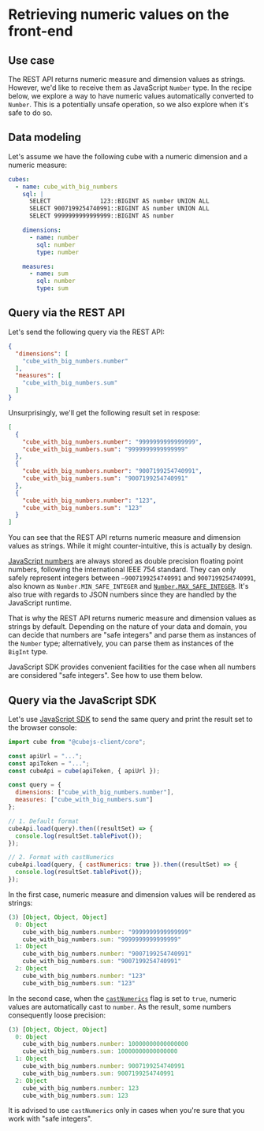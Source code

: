 # Retrieving numeric values on the front-end

## Use case

The REST API returns numeric measure and dimension values as strings.
However, we'd like to receive them as JavaScript `Number` type.
In the recipe below, we explore a way to have numeric values automatically
converted to `Number`. This is a potentially unsafe operation, so we also
explore when it's safe to do so.

## Data modeling

Let's assume we have the following cube with a numeric dimension and a
numeric measure:

```yaml
cubes:
  - name: cube_with_big_numbers
    sql: |
      SELECT              123::BIGINT AS number UNION ALL
      SELECT 9007199254740991::BIGINT AS number UNION ALL
      SELECT 9999999999999999::BIGINT AS number

    dimensions:
      - name: number
        sql: number
        type: number

    measures:
      - name: sum
        sql: number
        type: sum
```

## Query via the REST API

Let's send the following query via the REST API:

```json
{
  "dimensions": [
    "cube_with_big_numbers.number"
  ],
  "measures": [
    "cube_with_big_numbers.sum"
  ]
}
```

Unsurprisingly, we'll get the following result set in respose:

```json
[
  {
    "cube_with_big_numbers.number": "9999999999999999",
    "cube_with_big_numbers.sum": "9999999999999999"
  },
  {
    "cube_with_big_numbers.number": "9007199254740991",
    "cube_with_big_numbers.sum": "9007199254740991"
  },
  {
    "cube_with_big_numbers.number": "123",
    "cube_with_big_numbers.sum": "123"
  }
]
```

You can see that the REST API returns numeric measure and dimension values
as strings. While it might counter-intuitive, this is actually by design.

[JavaScript numbers][link-js-numbers] are always stored as double precision
floating point numbers, following the international IEEE 754 standard.
They can only safely represent integers between `–9007199254740991`
and `9007199254740991`, also known as `Number.MIN_SAFE_INTEGER` and
[`Number.MAX_SAFE_INTEGER`][link-mdn-max-safe-integer]. It's also true with
regards to JSON numbers since they are handled by the JavaScript runtime. 

That is why the REST API returns numeric measure and dimension values as
strings by default. Depending on the nature of your data and domain, you
can decide that numbers are "safe integers" and parse them as instances of
the `Number` type; alternatively, you can parse them as instances of the
`BigInt` type. 

JavaScript SDK provides convenient facilities for the case when all numbers
are considered "safe integers". See how to use them below.

## Query via the JavaScript SDK

Let's use [JavaScript SDK][ref-cube-core] to send the same query and print
the result set to the browser console:

```js
import cube from "@cubejs-client/core";

const apiUrl = "...";
const apiToken = "...";
const cubeApi = cube(apiToken, { apiUrl });

const query = {
  dimensions: ["cube_with_big_numbers.number"],
  measures: ["cube_with_big_numbers.sum"]
};

// 1. Default format
cubeApi.load(query).then((resultSet) => {
  console.log(resultSet.tablePivot());
});

// 2. Format with castNumerics
cubeApi.load(query, { castNumerics: true }).then((resultSet) => {
  console.log(resultSet.tablePivot());
});
```

In the first case, numeric measure and dimension values will be rendered
as strings:

```js
(3) [Object, Object, Object]
  0: Object
    cube_with_big_numbers.number: "9999999999999999"
    cube_with_big_numbers.sum: "9999999999999999"
  1: Object
    cube_with_big_numbers.number: "9007199254740991"
    cube_with_big_numbers.sum: "9007199254740991"
  2: Object
    cube_with_big_numbers.number: "123"
    cube_with_big_numbers.sum: "123"
```

In the second case, when the [`castNumerics`][ref-cube-core-cast-numerics]
flag is set to `true`, numeric values are automatically cast to `number`.
As the result, some numbers consequently loose precision:

```js
(3) [Object, Object, Object]
  0: Object
    cube_with_big_numbers.number: 10000000000000000
    cube_with_big_numbers.sum: 10000000000000000
  1: Object
    cube_with_big_numbers.number: 9007199254740991
    cube_with_big_numbers.sum: 9007199254740991
  2: Object
    cube_with_big_numbers.number: 123
    cube_with_big_numbers.sum: 123
```

It is advised to use `castNumerics` only in cases when you're sure that
you work with "safe integers".

[link-js-numbers]: https://www.w3schools.com/js/js_numbers.asp
[link-mdn-max-safe-integer]: https://developer.mozilla.org/en-US/docs/Web/JavaScript/Reference/Global_Objects/Number/MAX_SAFE_INTEGER

[ref-cube-core]: http://localhost:3000/product/apis-integrations/javascript-sdk/reference/cubejs-client-core
[ref-cube-core-cast-numerics]: http://localhost:3000/product/apis-integrations/javascript-sdk/reference/cubejs-client-core#loadmethodoptions